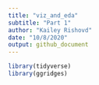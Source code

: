 ```yaml
---
title: "viz_and_eda"
subtitle: "Part 1" 
author: "Kailey Rishovd"
date: "10/8/2020"
output: github_document
---
```


```r
library(tidyverse)
library(ggridges)
```



